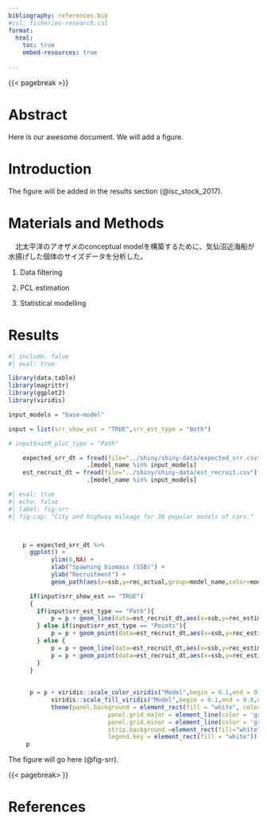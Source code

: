 ```yaml
---
bibliography: references.bib
#csl: fisheries-research.csl
format:
  html:
    toc: true
    embed-resources: true
    
---
```


{{< pagebreak >}}

# Abstract

Here is our awesome document. We will add a figure.

# Introduction

The figure will be added in the results section (@isc_stock_2017). 

# Materials and Methods
　北太平洋のアオザメのconceptual modelを構築するために、気仙沼近海船が水揚げした個体のサイズデータを分析した。  

  1. Data filtering  

  2. PCL estimation  

  3. Statistical modelling  

  
# Results

```r
#| include: false
#| eval: true

library(data.table)
library(magrittr)
library(ggplot2)
library(viridis)

input_models = "base-model"

input = list(srr_show_est = "TRUE",srr_est_type = "Both")

# input$natM_plot_type = "Path"

    expected_srr_dt = fread(file="../shiny/shiny-data/expected_srr.csv") %>%
                      .[model_name %in% input_models]
    est_recruit_dt = fread(file="../shiny/shiny-data/est_recruit.csv") %>%
                      .[model_name %in% input_models]
```

```r
#| eval: true
#| echo: false
#| label: fig-srr
#| fig-cap: "City and highway mileage for 38 popular models of cars."



    p = expected_srr_dt %>%
      ggplot() +
			ylim(0,NA) +
			xlab("Spawning biomass (SSB)") +
            ylab("Recruitment") +
            geom_path(aes(x=ssb,y=rec_actual,group=model_name,color=model_name),linewidth=1.5)

      if(input$srr_show_est == "TRUE")
      {
        if(input$srr_est_type == "Path"){
            p = p + geom_line(data=est_recruit_dt,aes(x=ssb,y=rec_estimated,group=model_name,color=model_name),alpha=0.5)
        } else if(input$srr_est_type == "Points"){
            p = p + geom_point(data=est_recruit_dt,aes(x=ssb,y=rec_estimated,group=model_name,fill=model_name),shape=21,cex=3)
        } else {
            p = p + geom_line(data=est_recruit_dt,aes(x=ssb,y=rec_estimated,group=model_name,color=model_name),alpha=0.5)
            p = p + geom_point(data=est_recruit_dt,aes(x=ssb,y=rec_estimated,group=model_name,fill=model_name),shape=21,cex=3)
        }
      }
	  
    
      p = p + viridis::scale_color_viridis("Model",begin = 0.1,end = 0.8,direction = 1,option = "H",discrete=TRUE) +
			viridis::scale_fill_viridis("Model",begin = 0.1,end = 0.8,direction = 1,option = "H",discrete=TRUE) +
			theme(panel.background = element_rect(fill = "white", color = "black", linetype = "solid"),
							panel.grid.major = element_line(color = 'gray70',linetype = "dotted"), 
							panel.grid.minor = element_line(color = 'gray70',linetype = "dotted"),
							strip.background =element_rect(fill="white"),
							legend.key = element_rect(fill = "white"))
     p
```

The figure will go here (@fig-srr).

{{< pagebreak> }}

# References  

::: {#refs}
:::